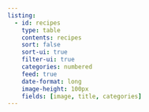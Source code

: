 ```yaml
---
listing:
  - id: recipes
    type: table
    contents: recipes
    sort: false
    sort-ui: true
    filter-ui: true
    categories: numbered
    feed: true
    date-format: long
    image-height: 100px
    fields: [image, title, categories]
---
```

